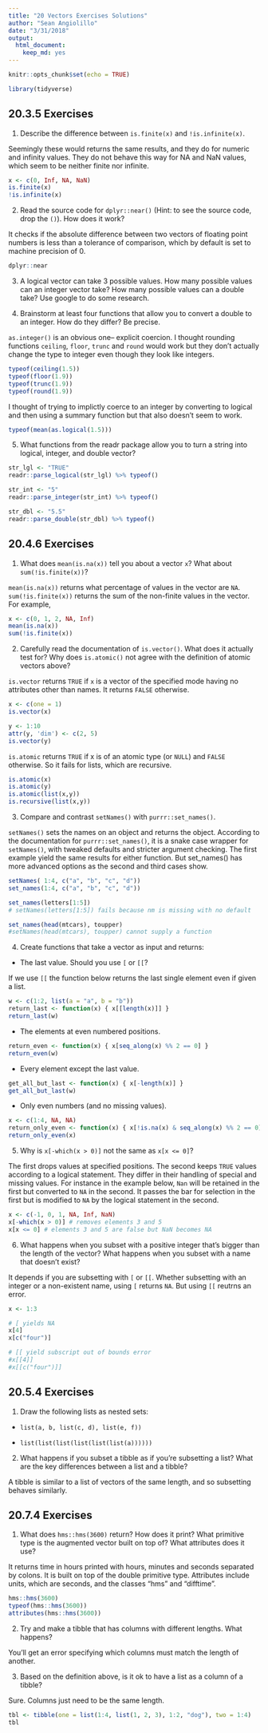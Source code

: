 ```yaml
---
title: "20 Vectors Exercises Solutions"
author: "Sean Angiolillo"
date: "3/31/2018"
output: 
  html_document: 
    keep_md: yes
---
```


```r
knitr::opts_chunk$set(echo = TRUE)
```

```r
library(tidyverse)
```

## 20.3.5 Exercises

1. Describe the difference between `is.finite(x)` and `!is.infinite(x)`.

Seemingly these would returns the same results, and they do for numeric and infinity values. They do not behave this way for NA and NaN values, which seem to be neither finite nor infinite.

```r
x <- c(0, Inf, NA, NaN)
is.finite(x)
!is.infinite(x)
```

2. Read the source code for `dplyr::near()` (Hint: to see the source code, drop the `()`). How does it work?

It checks if the absolute difference between two vectors of floating point numbers is less than a tolerance of comparison, which by default is set to machine precision of 0.

```r
dplyr::near
```

3. A logical vector can take 3 possible values. How many possible values can an integer vector take? How many possible values can a double take? Use google to do some research.

4. Brainstorm at least four functions that allow you to convert a double to an integer. How do they differ? Be precise.

`as.integer()` is an obvious one-- explicit coercion. I thought rounding functions `ceiling`, `floor`, `trunc` and `round` would work but they don't actually change the type to integer even though they look like integers.

```r
typeof(ceiling(1.5))
typeof(floor(1.9))
typeof(trunc(1.9))
typeof(round(1.9))
```

I thought of trying to implictly coerce to an integer by converting to logical and then using a summary function but that also doesn't seem to work.

```r
typeof(mean(as.logical(1.5)))
```

5. What functions from the readr package allow you to turn a string into logical, integer, and double vector?

```r
str_lgl <- "TRUE"
readr::parse_logical(str_lgl) %>% typeof()

str_int <- "5"
readr::parse_integer(str_int) %>% typeof()

str_dbl <- "5.5"
readr::parse_double(str_dbl) %>% typeof()
```

## 20.4.6 Exercises

1. What does `mean(is.na(x))` tell you about a vector `x`? What about `sum(!is.finite(x))`?

`mean(is.na(x))` returns what percentage of values in the vector are `NA`. `sum(!is.finite(x))` returns the sum of the non-finite values in the vector. For example,

```r
x <- c(0, 1, 2, NA, Inf)
mean(is.na(x))
sum(!is.finite(x))
```

2. Carefully read the documentation of `is.vector()`. What does it actually test for? Why does `is.atomic()` not agree with the definition of atomic vectors above?

`is.vector` returns `TRUE` if `x` is a vector of the specified mode having no attributes other than names. It returns `FALSE` otherwise.

```r
x <- c(one = 1)
is.vector(x)

y <- 1:10
attr(y, 'dim') <- c(2, 5)
is.vector(y)
```

`is.atomic` returns `TRUE` if x is of an atomic type (or `NULL`) and `FALSE` otherwise. So it fails for lists, which are recursive.

```r
is.atomic(x)
is.atomic(y)
is.atomic(list(x,y))
is.recursive(list(x,y))
```

3. Compare and contrast `setNames()` with `purrr::set_names()`.

`setNames()` sets the names on an object and returns the object. According to the documentation for `purrr::set_names()`, it is a snake case wrapper for `setNames()`, with tweaked defaults and stricter argument checking. The first example yield the same results for either function. But set_names() has more advanced options as the second and third cases show.

```r
setNames( 1:4, c("a", "b", "c", "d"))
set_names(1:4, c("a", "b", "c", "d"))

set_names(letters[1:5])
# setNames(letters[1:5]) fails because nm is missing with no default

set_names(head(mtcars), toupper)
#setNames(head(mtcars), toupper) cannot supply a function
```

4. Create functions that take a vector as input and returns:

* The last value. Should you use `[` or `[[`?

If we use `[[` the function below returns the last single element even if given a list.
```r
w <- c(1:2, list(a = "a", b = "b"))
return_last <- function(x) { x[[length(x)]] }
return_last(w)
```

* The elements at even numbered positions.

```r
return_even <- function(x) { x[seq_along(x) %% 2 == 0] }
return_even(w)
```

* Every element except the last value.

```r
get_all_but_last <- function(x) { x[-length(x)] }
get_all_but_last(w)
```

* Only even numbers (and no missing values).

```r
x <- c(1:4, NA, NA)
return_only_even <- function(x) { x[!is.na(x) & seq_along(x) %% 2 == 0] }
return_only_even(x)
```

5. Why is `x[-which(x > 0)]` not the same as `x[x <= 0]`?

The first drops values at specified positions. The second keeps `TRUE` values according to a logical statement. They differ in their handling of special and missing values. For instance in the example below, `Nan` will be retained in the first but converted to `NA` in the second. It passes the bar for selection in the first but is modified to `NA` by the logical statement in the second.

```r
x <- c(-1, 0, 1, NA, Inf, NaN)
x[-which(x > 0)] # removes elements 3 and 5
x[x <= 0] # elements 3 and 5 are false but NaN becomes NA
```

6. What happens when you subset with a positive integer that’s bigger than the length of the vector? What happens when you subset with a name that doesn’t exist?

It depends if you are subsetting with `[` or `[[`. Whether subsetting with an integer or a non-existent name, using `[` returns `NA`. But using `[[` reutrns an error.

```r
x <- 1:3

# [ yields NA
x[4]
x[c("four")]

# [[ yield subscript out of bounds error
#x[[4]] 
#x[[c("four")]]
```

## 20.5.4 Exercises

1. Draw the following lists as nested sets:

* `list(a, b, list(c, d), list(e, f))`

* `list(list(list(list(list(list(a))))))`

2. What happens if you subset a tibble as if you’re subsetting a list? What are the key differences between a list and a tibble?

A tibble is similar to a list of vectors of the same length, and so subsetting behaves similarly.

## 20.7.4 Exercises

1. What does `hms::hms(3600)` return? How does it print? What primitive type is the augmented vector built on top of? What attributes does it use?

It returns time in hours printed with hours, minutes and seconds separated by colons. It is built on top of the double primitive type. Attributes include units, which are seconds, and the classes "hms" and "difftime".

```r
hms::hms(3600)
typeof(hms::hms(3600))
attributes(hms::hms(3600))
```

2. Try and make a tibble that has columns with different lengths. What happens?

You'll get an error specifying which columns must match the length of another.

3. Based on the definition above, is it ok to have a list as a column of a tibble?

Sure. Columns just need to be the same length.

```r
tbl <- tibble(one = list(1:4, list(1, 2, 3), 1:2, "dog"), two = 1:4)
tbl
```

